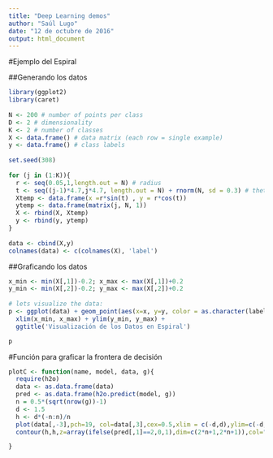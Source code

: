 ```yaml
---
title: "Deep Learning demos"
author: "Saúl Lugo"
date: "12 de octubre de 2016"
output: html_document
---
```


#Ejemplo del Espiral

##Generando los datos

```r
library(ggplot2)
library(caret)
 
N <- 200 # number of points per class
D <- 2 # dimensionality
K <- 2 # number of classes
X <- data.frame() # data matrix (each row = single example)
y <- data.frame() # class labels
 
set.seed(308)
 
for (j in (1:K)){
  r <- seq(0.05,1,length.out = N) # radius
  t <- seq((j-1)*4.7,j*4.7, length.out = N) + rnorm(N, sd = 0.3) # theta
  Xtemp <- data.frame(x =r*sin(t) , y = r*cos(t)) 
  ytemp <- data.frame(matrix(j, N, 1))
  X <- rbind(X, Xtemp)
  y <- rbind(y, ytemp)
}
 
data <- cbind(X,y)
colnames(data) <- c(colnames(X), 'label')
```

##Graficando los datos

```r

x_min <- min(X[,1])-0.2; x_max <- max(X[,1])+0.2
y_min <- min(X[,2])-0.2; y_max <- max(X[,2])+0.2
 
# lets visualize the data:
p <- ggplot(data) + geom_point(aes(x=x, y=y, color = as.character(label)), size = 2) 
  xlim(x_min, x_max) + ylim(y_min, y_max) +
  ggtitle('Visualización de los Datos en Espiral') 

p
```

#Función para graficar la frontera de decisión

```r
plotC <- function(name, model, data, g){
  require(h2o)
  data <- as.data.frame(data)
  pred <- as.data.frame(h2o.predict(model, g))
  n = 0.5*(sqrt(nrow(g))-1)
  d <- 1.5
  h <- d*(-n:n)/n
  plot(data[,-3],pch=19, col=data[,3],cex=0.5,xlim = c(-d,d),ylim=c(-d,d),main=name)
  contour(h,h,z=array(ifelse(pred[,1]==2,0,1),dim=c(2*n+1,2*n+1)),col="blue",lwd=2,add = T)

}
```

